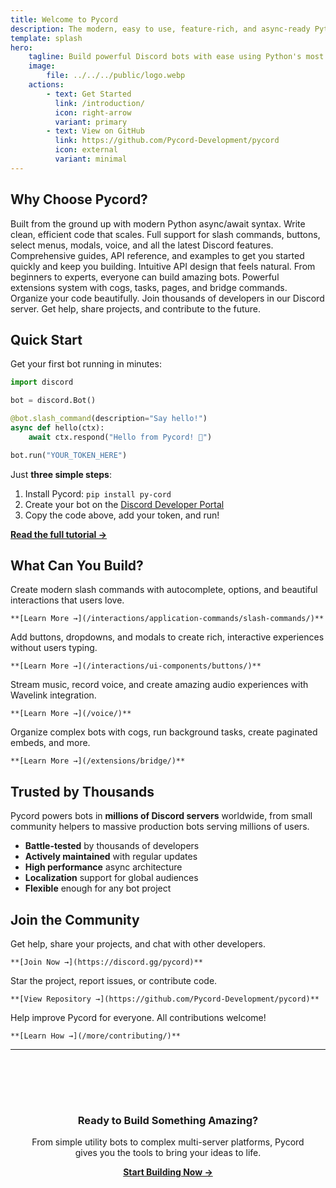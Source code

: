 ```yaml
---
title: Welcome to Pycord
description: The modern, easy to use, feature-rich, and async-ready Python library for Discord bots
template: splash
hero:
    tagline: Build powerful Discord bots with ease using Python's most intuitive Discord API wrapper
    image:
        file: ../../../public/logo.webp
    actions:
        - text: Get Started
          link: /introduction/
          icon: right-arrow
          variant: primary
        - text: View on GitHub
          link: https://github.com/Pycord-Development/pycord
          icon: external
          variant: minimal
---
```



## Why Choose Pycord?

<CardGrid>
  <Card title="Modern & Async" icon="rocket">
    Built from the ground up with modern Python async/await syntax. Write clean, efficient code that scales.
  </Card>

<Card title="Feature-Rich" icon="star">
    Full support for slash commands, buttons, select menus, modals, voice, and all the latest Discord features.
</Card>

<Card title="Well Documented" icon="open-book">
    Comprehensive guides, API reference, and examples to get you started quickly and keep you building.
</Card>

<Card title="Easy to Use" icon="approve-check">
    Intuitive API design that feels natural. From beginners to experts, everyone can build amazing bots.
</Card>

<Card title="Extensible" icon="puzzle">
    Powerful extensions system with cogs, tasks, pages, and bridge commands. Organize your code beautifully.
</Card>

  <Card title="Active Community" icon="discord">
    Join thousands of developers in our Discord server. Get help, share projects, and contribute to the future.
  </Card>
</CardGrid>

## Quick Start

Get your first bot running in minutes:

```py
import discord

bot = discord.Bot()

@bot.slash_command(description="Say hello!")
async def hello(ctx):
    await ctx.respond("Hello from Pycord! 👋")

bot.run("YOUR_TOKEN_HERE")
```

Just **three simple steps**:

1. Install Pycord: `pip install py-cord`
2. Create your bot on the [Discord Developer Portal](https://discord.com/developers/applications)
3. Copy the code above, add your token, and run!

**[Read the full tutorial →](/getting-started/creating-your-first-bot/)**

## What Can You Build?

<CardGrid>
  <Card title="Interactive Slash Commands" icon="seti:todo">
    Create modern slash commands with autocomplete, options, and beautiful interactions that users love.

    **[Learn More →](/interactions/application-commands/slash-commands/)**

  </Card>

  <Card title="Engaging UI Components" icon="seti:html">
    Add buttons, dropdowns, and modals to create rich, interactive experiences without users typing.

    **[Learn More →](/interactions/ui-components/buttons/)**

  </Card>

  <Card title="Voice & Audio" icon="seti:audio">
    Stream music, record voice, and create amazing audio experiences with Wavelink integration.

    **[Learn More →](/voice/)**

  </Card>

  <Card title="Powerful Extensions" icon="seti:pipeline">
    Organize complex bots with cogs, run background tasks, create paginated embeds, and more.

    **[Learn More →](/extensions/bridge/)**

  </Card>
</CardGrid>

## Trusted by Thousands

Pycord powers bots in **millions of Discord servers** worldwide, from small community helpers to massive production bots serving millions of users.

<Card title="Production Ready" icon="approve-check-circle">

- **Battle-tested** by thousands of developers
- **Actively maintained** with regular updates
- **High performance** async architecture
- **Localization** support for global audiences
- **Flexible** enough for any bot project

</Card>

## Join the Community

<CardGrid>
  <Card title="Discord Server" icon="discord">
    Get help, share your projects, and chat with other developers.

    **[Join Now →](https://discord.gg/pycord)**

  </Card>

  <Card title="GitHub" icon="github">
    Star the project, report issues, or contribute code.

    **[View Repository →](https://github.com/Pycord-Development/pycord)**

  </Card>

  <Card title="Contributing" icon="heart">
    Help improve Pycord for everyone. All contributions welcome!

    **[Learn How →](/more/contributing/)**

  </Card>
</CardGrid>

---

<div style="text-align: center; margin-top: 3rem; padding: 2rem; background: var(--sl-color-bg-nav); border-radius: 0.5rem;">

### Ready to Build Something Amazing?

From simple utility bots to complex multi-server platforms, Pycord gives you the tools to bring your ideas to life.

**[Start Building Now →](/getting-started/creating-your-first-bot/)**

</div>

